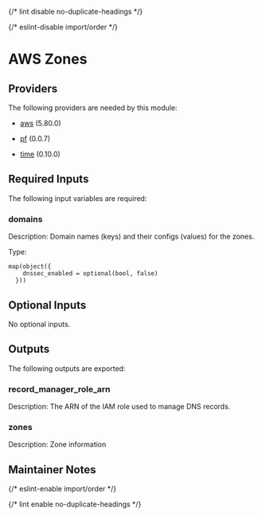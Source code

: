 
{/* lint disable no-duplicate-headings */}

{/* eslint-disable import/order */}
<ModuleHeader name="aws_dns_zones" sourceHref="https://github.com/Panfactum/stack/tree/__PANFACTUM_VERSION_MAIN__/packages/infrastructure/aws_dns_zones" status="stable" type="direct"/>

# AWS Zones

## Providers

The following providers are needed by this module:

- [aws](https://registry.terraform.io/providers/hashicorp/aws/5.80.0/docs) (5.80.0)

- [pf](https://registry.terraform.io/providers/panfactum/pf/0.0.7/docs) (0.0.7)

- [time](https://registry.terraform.io/providers/hashicorp/time/0.10.0/docs) (0.10.0)

## Required Inputs

The following input variables are required:

### domains

Description: Domain names (keys) and their configs (values) for the zones.

Type:

```hcl
map(object({
    dnssec_enabled = optional(bool, false)
  }))
```

## Optional Inputs

No optional inputs.

## Outputs

The following outputs are exported:

### record\_manager\_role\_arn

Description: The ARN of the IAM role used to manage DNS records.

### zones

Description: Zone information

## Maintainer Notes

{/* eslint-enable import/order */}

{/* lint enable no-duplicate-headings */}
